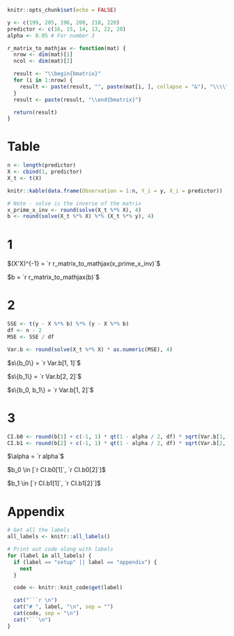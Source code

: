 ```r
knitr::opts_chunk$set(echo = FALSE)
```

```r
y <- c(199, 205, 196, 200, 218, 220)
predictor <- c(16, 15, 14, 13, 22, 20)
alpha <- 0.05 # For number 3
```

```r
r_matrix_to_mathjax <- function(mat) {
  nrow <- dim(mat)[1]
  ncol <- dim(mat)[2]

  result <- "\\begin{bmatrix}"
  for (i in 1:nrow) {
    result <- paste(result, "", paste(mat[i, ], collapse = "&"), "\\\\")
  }
  result <- paste(result, "\\end{bmatrix}")

  return(result)
}
```

# Table
```r
n <- length(predictor)
X <- cbind(1, predictor)
X_t <- t(X)

knitr::kable(data.frame(Observation = 1:n, Y_i = y, X_i = predictor))
```

```r
# Note - solve is the inverse of the matrix
x_prime_x_inv <- round(solve(X_t %*% X), 4)
b <- round(solve(X_t %*% X) %*% (X_t %*% y), 4)
```

# 1
$(X'X)^{-1} = `r r_matrix_to_mathjax(x_prime_x_inv)`$

$b = `r r_matrix_to_mathjax(b)`$

# 2
```r
SSE <- t(y - X %*% b) %*% (y - X %*% b)
df <- n - 2
MSE <- SSE / df

Var.b <- round(solve(X_t %*% X) * as.numeric(MSE), 4)
```

$s\{b_0\} = `r Var.b[1, 1]`$

$s\{b_1\} = `r Var.b[2, 2]`$

$s\{b_0, b_1\} = `r Var.b[1, 2]`$

# 3
```r
CI.b0 <- round(b[1] + c(-1, 1) * qt(1 - alpha / 2, df) * sqrt(Var.b[1, 1]), 4)
CI.b1 <- round(b[2] + c(-1, 1) * qt(1 - alpha / 2, df) * sqrt(Var.b[2, 2]), 4)
```

$\alpha = `r alpha`$

$b_0 \in [`r CI.b0[1]`, `r CI.b0[2]`]$

$b_1 \in [`r CI.b1[1]`, `r CI.b1[2]`]$

\newpage
# Appendix
```r
# Get all the labels
all_labels <- knitr::all_labels()

# Print out code along with labels
for (label in all_labels) {
  if (label == "setup" || label == "appendix") {
    next
  }

  code <- knitr::knit_code$get(label)

  cat("```r \n")
  cat("# ", label, "\n", sep = "")
  cat(code, sep = "\n")
  cat("```\n")
}
```
